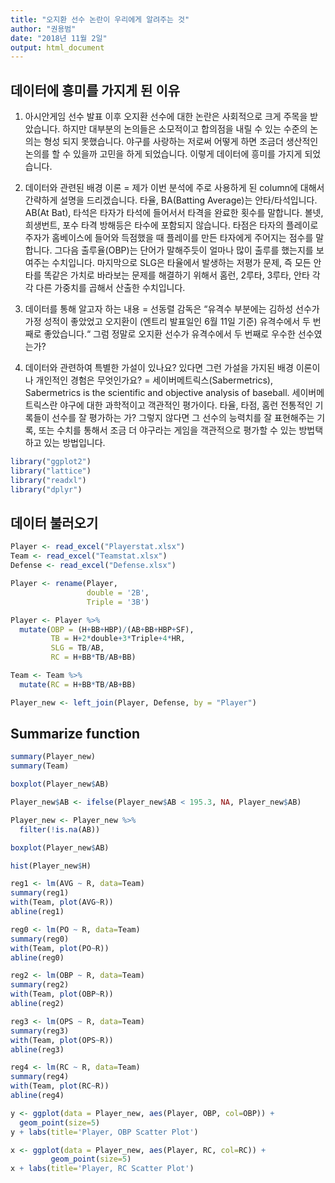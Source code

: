 ```yaml
---
title: "오지환 선수 논란이 우리에게 알려주는 것"
author: "권용범"
date: "2018년 11월 2일"
output: html_document
---
```

## 데이터에 흥미를 가지게 된 이유
1.  아시안게임 선수 발표 이후 오지환 선수에 대한 논란은 사회적으로 크게 주목을 받았습니다. 하지만 대부분의 논의들은 소모적이고 합의점을 내릴 수 있는 수준의 논의는 형성 되지 못했습니다. 야구를 사랑하는 저로써 어떻게 하면 조금더 생산적인 논의를 할 수 있을까 고민을 하게 되었습니다. 이렇게 데이터에 흥미를 가지게 되었습니다.

2. 데이터와 관련된 배경 이론
= 제가 이번 분석에 주로 사용하게 된 column에 대해서 간략하게 설명을 드리겠습니다. 타율, BA(Batting Average)는 안타/타석입니다. AB(At Bat), 타석은 타자가 타석에 들어서서 타격을 완료한 횟수를 말합니다. 볼넷, 희생번트, 포수 타격 방해등은 타수에 포함되지 않습니다. 타점은 타자의 플레이로 주자가 홈베이스에 들어와 득점했을 때 플레이를 만든 타자에게 주어지는 점수를 말합니다. 그다음 출루율(OBP)는 단어가 말해주듯이 얼마나 많이 출루를 했는지를 보여주는 수치입니다. 마지막으로 SLG은 타율에서 발생하는 저평가 문제, 즉 모든 안타를 똑같은 가치로 바라보는 문제를 해결하기 위해서 홈런, 2루타, 3루타, 안타 각각 다른 가중치를 곱해서 산출한 수치입니다.

3. 데이터를 통해 알고자 하는 내용
= 선동렬 감독은 “유격수 부분에는 김하성 선수가 가정 성적이 좋았었고 오지환이 (엔트리 발표일인 6월 11일 기준) 유격수에서 두 번째로 좋았습니다.“ 그럼 정말로 오지환 선수가 유격수에서 두 번째로 우수한 선수였는가?

4. 데이터와 관련하여 특별한 가설이 있나요? 있다면 그런 가설을 가지된 배경 이론이나 개인적인 경험은 무엇인가요?
= 세이버메트릭스(Sabermetrics), Sabermetrics is the scientific and objective analysis of baseball. 세이버메트릭스란 야구에 대한 과학적이고 객관적인 평가이다. 타율, 타점, 홈런  전통적인 기록들이 선수를 잘 평가하는 가? 그렇지 않다면 그 선수의 능력치를 잘 표현해주는 기록, 또는 수치를 통해서 조금 더 야구라는 게임을 객관적으로 평가할 수 있는 방법택하고 있는 방법입니다.

```r

library("ggplot2")
library("lattice")
library("readxl")
library("dplyr")

```

## 데이터 불러오기

```r
Player <- read_excel("Playerstat.xlsx")
Team <- read_excel("Teamstat.xlsx")
Defense <- read_excel("Defense.xlsx")

Player <- rename(Player,
                 double = '2B',
                 Triple = '3B')

Player <- Player %>%
  mutate(OBP = (H+BB+HBP)/(AB+BB+HBP+SF),
         TB = H+2*double+3*Triple+4*HR,
         SLG = TB/AB,
         RC = H+BB*TB/AB+BB)

Team <- Team %>% 
  mutate(RC = H+BB*TB/AB+BB)

Player_new <- left_join(Player, Defense, by = "Player")

```

## Summarize function

```r

summary(Player_new)
summary(Team)

```


```r

boxplot(Player_new$AB)

Player_new$AB <- ifelse(Player_new$AB < 195.3, NA, Player_new$AB)

Player_new <- Player_new %>%
  filter(!is.na(AB))

boxplot(Player_new$AB)

```

```r
hist(Player_new$H)

reg1 <- lm(AVG ~ R, data=Team)
summary(reg1)
with(Team, plot(AVG~R))
abline(reg1)

reg0 <- lm(PO ~ R, data=Team)
summary(reg0)
with(Team, plot(PO~R))
abline(reg0)

reg2 <- lm(OBP ~ R, data=Team)
summary(reg2)
with(Team, plot(OBP~R))
abline(reg2)

reg3 <- lm(OPS ~ R, data=Team)
summary(reg3)
with(Team, plot(OPS~R))
abline(reg3)

reg4 <- lm(RC ~ R, data=Team)
summary(reg4)
with(Team, plot(RC~R))
abline(reg4)


```

```r
y <- ggplot(data = Player_new, aes(Player, OBP, col=OBP)) +
  geom_point(size=5)
y + labs(title='Player, OBP Scatter Plot')

x <- ggplot(data = Player_new, aes(Player, RC, col=RC)) +
         geom_point(size=5)
x + labs(title='Player, RC Scatter Plot')
```

